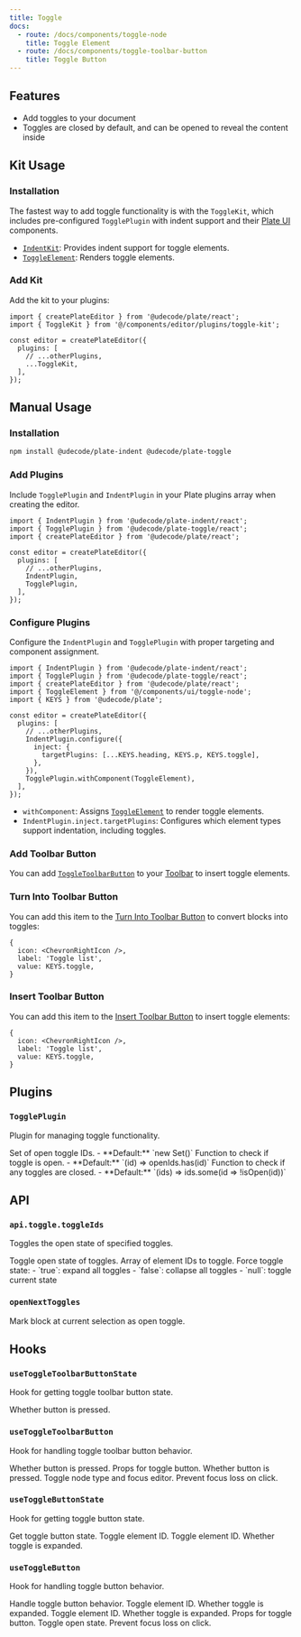 ```yaml
---
title: Toggle
docs:
  - route: /docs/components/toggle-node
    title: Toggle Element
  - route: /docs/components/toggle-toolbar-button
    title: Toggle Button
---
```


<ComponentPreview name="toggle-demo" />

<PackageInfo>

## Features

- Add toggles to your document
- Toggles are closed by default, and can be opened to reveal the content inside

</PackageInfo>

## Kit Usage

<Steps>

### Installation

The fastest way to add toggle functionality is with the `ToggleKit`, which includes pre-configured `TogglePlugin` with indent support and their [Plate UI](/docs/installation/plate-ui) components.

<ComponentSource name="toggle-kit" />

- [`IndentKit`](/docs/indent): Provides indent support for toggle elements.
- [`ToggleElement`](/docs/components/toggle-node): Renders toggle elements.

### Add Kit

Add the kit to your plugins:

```tsx
import { createPlateEditor } from '@udecode/plate/react';
import { ToggleKit } from '@/components/editor/plugins/toggle-kit';

const editor = createPlateEditor({
  plugins: [
    // ...otherPlugins,
    ...ToggleKit,
  ],
});
```

</Steps>

## Manual Usage

<Steps>

### Installation

```bash
npm install @udecode/plate-indent @udecode/plate-toggle
```

### Add Plugins

Include `TogglePlugin` and `IndentPlugin` in your Plate plugins array when creating the editor.

```tsx
import { IndentPlugin } from '@udecode/plate-indent/react';
import { TogglePlugin } from '@udecode/plate-toggle/react';
import { createPlateEditor } from '@udecode/plate/react';

const editor = createPlateEditor({
  plugins: [
    // ...otherPlugins,
    IndentPlugin,
    TogglePlugin,
  ],
});
```

### Configure Plugins

Configure the `IndentPlugin` and `TogglePlugin` with proper targeting and component assignment.

```tsx
import { IndentPlugin } from '@udecode/plate-indent/react';
import { TogglePlugin } from '@udecode/plate-toggle/react';
import { createPlateEditor } from '@udecode/plate/react';
import { ToggleElement } from '@/components/ui/toggle-node';
import { KEYS } from '@udecode/plate';

const editor = createPlateEditor({
  plugins: [
    // ...otherPlugins,
    IndentPlugin.configure({
      inject: {
        targetPlugins: [...KEYS.heading, KEYS.p, KEYS.toggle],
      },
    }),
    TogglePlugin.withComponent(ToggleElement),
  ],
});
```

- `withComponent`: Assigns [`ToggleElement`](/docs/components/toggle-node) to render toggle elements.
- `IndentPlugin.inject.targetPlugins`: Configures which element types support indentation, including toggles.

### Add Toolbar Button

You can add [`ToggleToolbarButton`](/docs/components/toggle-toolbar-button) to your [Toolbar](/docs/toolbar) to insert toggle elements.

### Turn Into Toolbar Button

You can add this item to the [Turn Into Toolbar Button](/docs/toolbar#turn-into-toolbar-button) to convert blocks into toggles:

```tsx
{
  icon: <ChevronRightIcon />,
  label: 'Toggle list',
  value: KEYS.toggle,
}
```

### Insert Toolbar Button

You can add this item to the [Insert Toolbar Button](/docs/toolbar#insert-toolbar-button) to insert toggle elements:

```tsx
{
  icon: <ChevronRightIcon />,
  label: 'Toggle list',
  value: KEYS.toggle,
}
```

</Steps>

## Plugins

### `TogglePlugin`

Plugin for managing toggle functionality.

<API name="TogglePlugin">
<APIOptions type="object">
  <APIItem name="openIds" type="Set<string>" optional>
    Set of open toggle IDs.
    - **Default:** `new Set()`
  </APIItem>
  <APIItem name="isOpen" type="(toggleId: string) => boolean" optional>
    Function to check if toggle is open.
    - **Default:** `(id) => openIds.has(id)`
  </APIItem>
  <APIItem name="someClosed" type="(toggleIds: string[]) => boolean" optional>
    Function to check if any toggles are closed.
    - **Default:** `(ids) => ids.some(id => !isOpen(id))`
  </APIItem>
</APIOptions>
</API>

## API

### `api.toggle.toggleIds`

Toggles the open state of specified toggles.

<API name="editor.api.toggle.toggleIds">
Toggle open state of toggles.

<APIParameters>
  <APIItem name="ids" type="string[]">
    Array of element IDs to toggle.
  </APIItem>
  <APIItem name="force" type="boolean | null" optional>
    Force toggle state:
    - `true`: expand all toggles
    - `false`: collapse all toggles
    - `null`: toggle current state
  </APIItem>
</APIParameters>
</API>

### `openNextToggles`

Mark block at current selection as open toggle.

## Hooks

### `useToggleToolbarButtonState`

Hook for getting toggle toolbar button state.

<API name="useToggleToolbarButtonState">
<APIReturns type="object">
  <APIItem name="pressed" type="boolean">
    Whether button is pressed.
  </APIItem>
</APIReturns>
</API>

### `useToggleToolbarButton`

Hook for handling toggle toolbar button behavior.

<API name="useToggleToolbarButton">
<APIState>
  <APIItem name="pressed" type="boolean">
    Whether button is pressed.
  </APIItem>
</APIState>

<APIReturns type="object">
  <APIItem name="props" type="object">
    Props for toggle button.
    <APISubList>
      <APISubListItem parent="props" name="pressed" type="boolean">
        Whether button is pressed.
      </APISubListItem>
      <APISubListItem parent="props" name="onClick" type="function">
        Toggle node type and focus editor.
      </APISubListItem>
      <APISubListItem parent="props" name="onMouseDown" type="function">
        Prevent focus loss on click.
      </APISubListItem>
    </APISubList>
  </APIItem>
</APIReturns>
</API>

### `useToggleButtonState`

Hook for getting toggle button state.

<API name="useToggleButtonState">
Get toggle button state.

<APIParameters>
  <APIItem name="toggleId" type="string">
    Toggle element ID.
  </APIItem>
</APIParameters>

<APIReturns type="object">
  <APIItem name="toggleId" type="string">
    Toggle element ID.
  </APIItem>
  <APIItem name="open" type="boolean">
    Whether toggle is expanded.
  </APIItem>
</APIReturns>
</API>

### `useToggleButton`

Hook for handling toggle button behavior.

<API name="useToggleButton">
Handle toggle button behavior.

<APIParameters>
  <APIItem name="toggleId" type="string">
    Toggle element ID.
  </APIItem>
  <APIItem name="open" type="boolean">
    Whether toggle is expanded.
  </APIItem>
</APIParameters>

<APIReturns type="object">
  <APIItem name="toggleId" type="string">
    Toggle element ID.
  </APIItem>
  <APIItem name="open" type="boolean">
    Whether toggle is expanded.
  </APIItem>
  <APIItem name="buttonProps" type="object">
    Props for toggle button.
    <APISubList>
      <APISubListItem parent="buttonProps" name="onClick" type="function">
        Toggle open state.
      </APISubListItem>
      <APISubListItem parent="buttonProps" name="onMouseDown" type="function">
        Prevent focus loss on click.
      </APISubListItem>
    </APISubList>
  </APIItem>
</APIReturns>
</API>